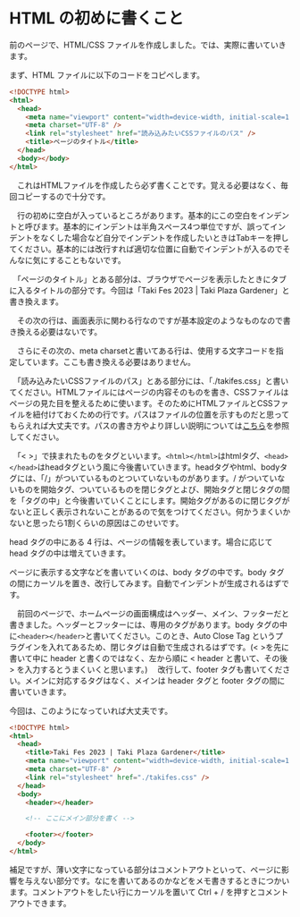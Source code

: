 # HTML の初めに書くこと

前のページで、HTML/CSS ファイルを作成しました。では、実際に書いていきます。

まず、HTML ファイルに以下のコードをコピペします。



```html
<!DOCTYPE html>
<html>
  <head>
    <meta name="viewport" content="width=device-width, initial-scale=1.0" />
    <meta charset="UTF-8" />
    <link rel="stylesheet" href="読み込みたいCSSファイルのパス" />
    <title>ページのタイトル</title>
  </head>
  <body></body>
</html>
```



　これはHTMLファイルを作成したら必ず書くことです。覚える必要はなく、毎回コピーするので十分です。

　行の初めに空白が入っているところがあります。基本的にこの空白をインデントと呼びます。基本的にインデントは半角スペース4つ単位ですが、誤ってインデントをなくした場合など自分でインデントを作成したいときはTabキーを押してください。基本的には改行すれば適切な位置に自動でインデントが入るのでそんなに気にすることもないです。



　「ページのタイトル」とある部分は、ブラウザでページを表示したときにタブに入るタイトルの部分です。今回は「Taki Fes 2023 | Taki Plaza Gardener」と書き換えます。

　その次の行は、画面表示に関わる行なのですが基本設定のようなものなので書き換える必要はないです。

　さらにその次の、meta charsetと書いてある行は、使用する文字コードを指定しています。ここも書き換える必要はありません。



　「読み込みたいCSSファイルのパス」とある部分には、「./takifes.css」と書いてください。HTMLファイルにはページの内容そのものを書き、CSSファイルはページの見た目を整えるために使います。そのためにHTMLファイルとCSSファイルを紐付けておくための行です。パスはファイルの位置を示すものだと思ってもらえれば大丈夫です。パスの書き方やより詳しい説明については<a href="#">こちら</a>を参照してください。


　「\< \>」で挟まれたものをタグといいます。`<html></html>`はhtmlタグ、`<head></head>`はheadタグという風に今後書いていきます。headタグやhtml、bodyタグには、「/」がついているものとついていないものがあります。/ がついていないものを開始タグ、ついているものを閉じタグとよび、開始タグと閉じタグの間を「タグの中」と今後書いていくことにします。開始タグがあるのに閉じタグがないと正しく表示されないことがあるので気をつけてください。何かうまくいかないと思ったら1割くらいの原因はこのせいです。

head タグの中にある 4 行は、ページの情報を表しています。場合に応じて head タグの中は増えていきます。

ページに表示する文字などを書いていくのは、body タグの中です。body タグの間にカーソルを置き、改行してみます。自動でインデントが生成されるはずです。

　前回のページで、ホームページの画面構成はヘッダー、メイン、フッターだと書きました。ヘッダーとフッターには、専用のタグがあります。body タグの中に`<header></header>`と書いてください。このとき、Auto Close Tag というプラグインを入れてあるため、閉じタグは自動で生成されるはずです。(\< \>を先に書いて中に header と書くのではなく、左から順に \< header と書いて、その後 \> を入力するとうまくいくと思います。)
　改行して、footer タグも書いてください。メインに対応するタグはなく、メインは header タグと footer タグの間に書いていきます。

今回は、このようになっていれば大丈夫です。

```html
<!DOCTYPE html>
<html>
  <head>
    <title>Taki Fes 2023 | Taki Plaza Gardener</title>
    <meta name="viewport" content="width=device-width, initial-scale=1.0" />
    <meta charset="UTF-8" />
    <link rel="stylesheet" href="./takifes.css" />
  </head>
  <body>
    <header></header>

    <!-- ここにメイン部分を書く -->

    <footer></footer>
  </body>
</html>
```

補足ですが、薄い文字になっている<!-- -->部分はコメントアウトといって、ページに影響を与えない部分です。なにを書いてあるのかなどをメモ書きするときにつかいます。コメントアウトをしたい行にカーソルを置いて Ctrl + / を押すとコメントアウトできます。
